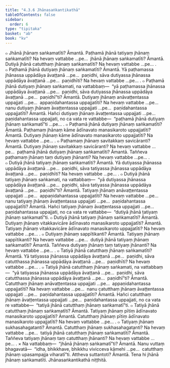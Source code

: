 ```yaml
---
title: "4.3.6 Jhānasaṅkantikathā"
tableOfContents: false
sidebar:
  order: 6
type: "tipitaka"
basket: "ab"
book: "kv"
---
```



<DynamicBreadcrumb />

<Division number="813" book="kv">

<Paragraph number="2537" book="kv">
๐ Jhānā jhānaṃ saṅkamatīti? Āmantā. Paṭhamā jhānā tatiyaṃ jhānaṃ saṅkamatīti? Na hevaṃ vattabbe …pe…  jhānā jhānaṃ saṅkamatīti? Āmantā. Dutiyā jhānā catutthaṃ jhānaṃ saṅkamatīti? Na hevaṃ vattabbe …pe… .
</Paragraph>

<Paragraph number="2538" book="kv">
๐ Paṭhamā jhānā dutiyaṃ jhānaṃ saṅkamatīti? Āmantā. Yā paṭhamassa jhānassa uppādāya āvaṭṭanā …pe…  paṇidhi, sāva dutiyassa jhānassa uppādāya āvaṭṭanā …pe…  paṇidhīti? Na hevaṃ vattabbe …pe… .
</Paragraph>

<Paragraph number="2539" book="kv">
๐ Paṭhamā jhānā dutiyaṃ jhānaṃ saṅkamati, na vattabbaṃ—  “yā paṭhamassa jhānassa uppādāya āvaṭṭanā …pe…  paṇidhi, sāva dutiyassa jhānassa uppādāya āvaṭṭanā …pe…  paṇidhī”ti? Āmantā. Dutiyaṃ jhānaṃ anāvaṭṭentassa uppajjati …pe…  appaṇidahantassa uppajjatīti? Na hevaṃ vattabbe …pe…  nanu dutiyaṃ jhānaṃ āvaṭṭentassa uppajjati …pe…  paṇidahantassa uppajjatīti? Āmantā. Hañci dutiyaṃ jhānaṃ āvaṭṭentassa uppajjati …pe…  paṇidahantassa uppajjati, no ca vata re vattabbe—  “paṭhamā jhānā dutiyaṃ jhānaṃ saṅkamatī”ti …pe… .
</Paragraph>

<Paragraph number="2540" book="kv">
๐ Paṭhamā jhānā dutiyaṃ jhānaṃ saṅkamatīti? Āmantā. Paṭhamaṃ jhānaṃ kāme ādīnavato manasikaroto uppajjatīti? Āmantā. Dutiyaṃ jhānaṃ kāme ādīnavato manasikaroto uppajjatīti? Na hevaṃ vattabbe …pe… .
</Paragraph>

<Paragraph number="2541" book="kv">
๐ Paṭhamaṃ jhānaṃ savitakkaṃ savicāranti? Āmantā. Dutiyaṃ jhānaṃ savitakkaṃ savicāranti? Na hevaṃ vattabbe …pe…  paṭhamā jhānā dutiyaṃ jhānaṃ saṅkamatīti? Āmantā. Taññeva paṭhamaṃ jhānaṃ taṃ dutiyaṃ jhānanti? Na hevaṃ vattabbe …pe… .
</Paragraph>

</Division>
<Division number="814" book="kv">

<Paragraph number="2542" book="kv">
๐ Dutiyā jhānā tatiyaṃ jhānaṃ saṅkamatīti? Āmantā. Yā dutiyassa jhānassa uppādāya āvaṭṭanā …pe…  paṇidhi, sāva tatiyassa jhānassa uppādāya āvaṭṭanā …pe…  paṇidhīti? Na hevaṃ vattabbe …pe… .
</Paragraph>

<Paragraph number="2543" book="kv">
๐ Dutiyā jhānā tatiyaṃ jhānaṃ saṅkamati, na vattabbaṃ—  “yā dutiyassa jhānassa uppādāya āvaṭṭanā …pe…  paṇidhi, sāva tatiyassa jhānassa uppādāya āvaṭṭanā …pe…  paṇidhī”ti? Āmantā. Tatiyaṃ jhānaṃ anāvaṭṭentassa uppajjati …pe…  appaṇidahantassa uppajjatīti? Na hevaṃ vattabbe …pe…  nanu tatiyaṃ jhānaṃ āvaṭṭentassa uppajjati …pe…  paṇidahantassa uppajjatīti? Āmantā. Hañci tatiyaṃ jhānaṃ āvaṭṭentassa uppajjati …pe…  paṇidahantassa uppajjati, no ca vata re vattabbe—  “dutiyā jhānā tatiyaṃ jhānaṃ saṅkamatī”ti.
</Paragraph>

<Paragraph number="2544" book="kv">
๐ Dutiyā jhānā tatiyaṃ jhānaṃ saṅkamatīti? Āmantā. Dutiyaṃ jhānaṃ vitakkavicāre ādīnavato manasikaroto uppajjatīti? Āmantā. Tatiyaṃ jhānaṃ vitakkavicāre ādīnavato manasikaroto uppajjatīti? Na hevaṃ vattabbe …pe… .
</Paragraph>

<Paragraph number="2545" book="kv">
๐ Dutiyaṃ jhānaṃ sappītikanti? Āmantā. Tatiyaṃ jhānaṃ sappītikanti? Na hevaṃ vattabbe …pe…  dutiyā jhānā tatiyaṃ jhānaṃ saṅkamatīti? Āmantā. Taññeva dutiyaṃ jhānaṃ taṃ tatiyaṃ jhānanti? Na hevaṃ vattabbe …pe… .
</Paragraph>

</Division>
<Division number="815" book="kv">

<Paragraph number="2546" book="kv">
๐ Tatiyā jhānā catutthaṃ jhānaṃ saṅkamatīti? Āmantā. Yā tatiyassa jhānassa uppādāya āvaṭṭanā …pe…  paṇidhi, sāva catutthassa jhānassa uppādāya āvaṭṭanā …pe…  paṇidhīti? Na hevaṃ vattabbe …pe… .
</Paragraph>

<Paragraph number="2547" book="kv">
๐ Tatiyā jhānā catutthaṃ jhānaṃ saṅkamati, na vattabbaṃ—  “yā tatiyassa jhānassa uppādāya āvaṭṭanā …pe…  paṇidhi, sāva catutthassa jhānassa uppādāya āvaṭṭanā …pe…  paṇidhī”ti? Āmantā. Catutthaṃ jhānaṃ anāvaṭṭentassa uppajjati …pe…  appaṇidahantassa uppajjatīti? Na hevaṃ vattabbe …pe…  nanu catutthaṃ jhānaṃ āvaṭṭentassa uppajjati …pe…  paṇidahantassa uppajjatīti? Āmantā. Hañci catutthaṃ jhānaṃ āvaṭṭentassa uppajjati …pe…  paṇidahantassa uppajjati, no ca vata re vattabbe—  “tatiyā jhānā catutthaṃ jhānaṃ saṅkamatī”ti.
</Paragraph>

<Paragraph number="2548" book="kv">
๐ Tatiyā jhānā catutthaṃ jhānaṃ saṅkamatīti? Āmantā. Tatiyaṃ jhānaṃ pītiṃ ādīnavato manasikaroto uppajjatīti? Āmantā. Catutthaṃ jhānaṃ pītiṃ ādīnavato manasikaroto uppajjatīti? Na hevaṃ vattabbe …pe… .
</Paragraph>

<Paragraph number="2549" book="kv">
๐ Tatiyaṃ jhānaṃ sukhasahagatanti? Āmantā. Catutthaṃ jhānaṃ sukhasahagatanti? Na hevaṃ vattabbe …pe…  tatiyā jhānā catutthaṃ jhānaṃ saṅkamatīti? Āmantā. Taññeva tatiyaṃ jhānaṃ taṃ catutthaṃ jhānanti? Na hevaṃ vattabbe …pe… .
</Paragraph>

</Division>
<Division number="816" book="kv">

<Paragraph number="2550" book="kv">
× Na vattabbaṃ—  “jhānā jhānaṃ saṅkamatī”ti? Āmantā. Nanu vuttaṃ bhagavatā—  “idha, bhikkhave, bhikkhu vivicceva kāmehi …pe…  catutthaṃ jhānaṃ upasampajja viharatī”ti. Attheva suttantoti? Āmantā. Tena hi jhānā jhānaṃ saṅkamatīti.

</Paragraph>
</Division>

<Paragraph number="2551" type="center" book="kv">
Jhānasaṅkantikathā niṭṭhitā.
</Paragraph>